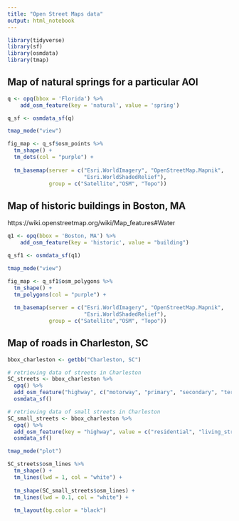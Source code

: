 ```yaml
---
title: "Open Street Maps data"
output: html_notebook
---
```


```r
library(tidyverse)
library(sf)
library(osmdata)
library(tmap)
```

## Map of natural springs for a particular AOI

```r
q <- opq(bbox = 'Florida') %>%
    add_osm_feature(key = 'natural', value = 'spring')
```

```r
q_sf <- osmdata_sf(q)
```


```r
tmap_mode("view")

fig_map <- q_sf$osm_points %>% 
  tm_shape() +
  tm_dots(col = "purple") +
  
  tm_basemap(server = c("Esri.WorldImagery", "OpenStreetMap.Mapnik",
                        "Esri.WorldShadedRelief"),
             group = c("Satellite","OSM", "Topo"))
```

## Map of historic buildings in Boston, MA

https://wiki.openstreetmap.org/wiki/Map_features#Water
```r
q1 <- opq(bbox = 'Boston, MA') %>%
    add_osm_feature(key = 'historic', value = "building")

```

```r
q_sf1 <- osmdata_sf(q1)
```


```r
tmap_mode("view")

fig_map <- q_sf1$osm_polygons %>% 
  tm_shape() +
  tm_polygons(col = "purple") +
  
  tm_basemap(server = c("Esri.WorldImagery", "OpenStreetMap.Mapnik",
                        "Esri.WorldShadedRelief"),
             group = c("Satellite","OSM", "Topo"))


```

## Map of roads in Charleston, SC
```r

bbox_charleston <- getbb("Charleston, SC")

# retrieving data of streets in Charleston
SC_streets <- bbox_charleston %>%
  opq() %>%
  add_osm_feature("highway", c("motorway", "primary", "secondary", "tertiary")) %>%
  osmdata_sf()

# retrieving data of small streets in Charleston
SC_small_streets <- bbox_charleston %>%
  opq() %>%
  add_osm_feature(key = "highway", value = c("residential", "living_street", "unclassified", "service", "footway")) %>%
  osmdata_sf()

```


```r
tmap_mode("plot")

SC_streets$osm_lines %>% 
  tm_shape() +
  tm_lines(lwd = 1, col = "white") +
  
  tm_shape(SC_small_streets$osm_lines) +
  tm_lines(lwd = 0.1, col = "white") +
  
  tm_layout(bg.color = "black")
```

